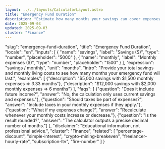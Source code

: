 ```yaml
---
layout: ../../layouts/CalculatorLayout.astro
title: "Emergency Fund Duration"
description: "Estimate how many months your savings can cover expenses."
date: 2025-09-03
updated: 2025-09-03
cluster: "Finance"
---
```


  "slug": "emergency-fund-duration",
  "title": "Emergency Fund Duration",
  "locale": "en",
  "inputs": [
    {
      "name": "savings",
      "label": "Savings ($)",
      "type": "number",
      "placeholder": "5000"
    },
    {
      "name": "monthly",
      "label": "Monthly expenses ($)",
      "type": "number",
      "placeholder": "1500"
    }
  ],
    "expression": "savings / monthly",
    "unit": "months",
    "intro": "Provide your total savings and monthly living costs to see how many months your emergency fund will last.",
    "examples": [
      {"description": "$5,000 savings with $1,500 monthly expenses ⇒ 3.33 months"},
      {"description": "$12,000 savings with $2,000 monthly expenses ⇒ 6 months"}
    ],
    "faqs": [
      {"question": "Does it include future income?", "answer": "No, the calculation only uses current savings and expenses."},
      {"question": "Should taxes be part of expenses?", "answer": "Include taxes in your monthly expenses if they apply."},
      {"question": "What if my expenses change?", "answer": "Recalculate whenever your monthly costs increase or decrease."},
      {"question": "Is the result rounded?", "answer": "The calculator outputs a precise decimal number of months."}
    ],
  "disclaimer": "Educational information, not professional advice.",
  "cluster": "Finance",
  "related": [
    "percentage-discount",
    "simple-interest",
    "crypto-mining-breakeven",
    "freelancer-hourly-rate",
    "subscription-ltv",
    "fire-number"
  ]
}

<Calculator schema={schema} />

